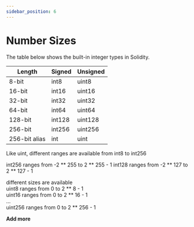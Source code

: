 ```yaml
---
sidebar_position: 6
---
```



# Number Sizes

The table below shows the built-in integer types in Solidity.

| Length        | Signed | Unsigned |
| ------------- | ------ | -------- |
| 8-bit         | int8   | uint8    |
| 16-bit        | int16  | uint16   |
| 32-bit        | int32  | uint32   |
| 64-bit        | int64  | uint64   |
| 128-bit       | int128 | uint128  |
| 256-bit       | int256 | uint256  |
| 256-bit alias | int    | uint     |

Like uint, different ranges are available from int8 to int256

int256 ranges from -2 ** 255 to 2 ** 255 - 1
int128 ranges from -2 ** 127 to 2 ** 127 - 1

different sizes are available  
uint8 ranges from 0 to 2 ** 8 - 1  
uint16 ranges from 0 to 2 ** 16 - 1  
...  
uint256 ranges from 0 to 2 \*\* 256 - 1

**Add more**
